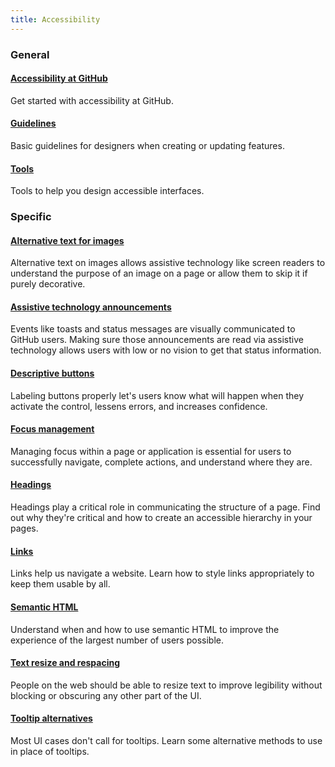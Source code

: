 ```yaml
---
title: Accessibility
---
```


### General

#### [Accessibility at GitHub](/guides/accessibility/accessibility-at-github)

Get started with accessibility at GitHub.

#### [Guidelines](/guides/accessibility/guidelines)

Basic guidelines for designers when creating or updating features.

#### [Tools](/guides/accessibility/tools)

Tools to help you design accessible interfaces.

### Specific

#### [Alternative text for images](/guides/accessibility/alternative-text-for-images)

Alternative text on images allows assistive technology like screen readers to understand the purpose of an image on a page or allow them to skip it if purely decorative.

#### [Assistive technology announcements](/guides/accessibility/announcements)

Events like toasts and status messages are visually communicated to GitHub users. Making sure those announcements are read via assistive technology allows users with low or no vision to get that status information.

#### [Descriptive buttons](/guides/accessibility/descriptive-buttons)

Labeling buttons properly let's users know what will happen when they activate the control, lessens errors, and
increases confidence.

#### [Focus management](/guides/accessibility/focus-management)

Managing focus within a page or application is essential for users to successfully navigate, complete actions,
and understand where they are.

#### [Headings](/guides/accessibility/headings)

Headings play a critical role in communicating the structure of a page. Find out why they're critical and how to
create an accessible hierarchy in your pages.

#### [Links](/guides/accessibility/links)

Links help us navigate a website. Learn how to style links appropriately to keep them usable by all.

#### [Semantic HTML](/guides/accessibility/semantic-html)

Understand when and how to use semantic HTML to improve the experience of the largest number of users possible.

#### [Text resize and respacing](/guides/accessibility/text-resize-and-respacing)

People on the web should be able to resize text to improve legibility without blocking or obscuring any other
part of the UI.

#### [Tooltip alternatives](/guides/accessibility/tooltip-alternatives)

Most UI cases don't call for tooltips. Learn some alternative methods to use in place of tooltips.
